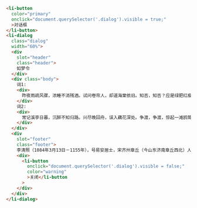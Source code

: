 ```html
<li-button
  color="primary"
  onclick="document.querySelector('.dialog').visible = true;"
  >对话框
</li-button>
<li-dialog
  class="dialog"
  width="60%">
  <div
    slot="header"
    class="header">
    如梦令
  </div>
  <div class="body">
    词1:
    <div>
      昨夜雨疏风骤，浓睡不消残酒。试问卷帘人，却道海棠依旧。知否，知否？应是绿肥红瘦。
    </div>
    词2:
    <div>
      常记溪亭日暮，沉醉不知归路。兴尽晚回舟，误入藕花深处。争渡，争渡，惊起一滩鸥鹭。
    </div>
  </div>
  <div
    slot="footer"
    class="footer">
    李清照（1084年3月13日－1155年），号易安居士，宋齐州章丘（今山东济南章丘西北）人，居济南。宋代女词人，婉约派代表，有“千古第一才女”之称。
    <div>
      <li-button
        onclick="document.querySelector('.dialog').visible = false;"
        color="warning"
        >关闭</li-button
      >
    </div>
  </div>
</li-dialog>
```

